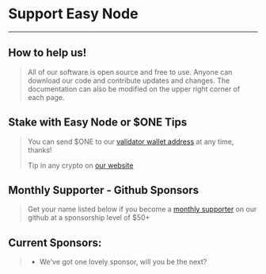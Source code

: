 # Support Easy Node
---
## How to help us!
> All of our software is open source and free to use. Anyone can download our code and contribute updates and changes. The documentation can also be modified on the upper right corner of each page.
## Stake with Easy Node or $ONE Tips
> You can send $ONE to our [validator wallet address](https://bit.ly/easynode) at any time, thanks!
>
> Tip in any crypto on [our website](https://easynode.one)
## Monthly Supporter - Github Sponsors
> Get your name listed below if you become a [monthly supporter](https://github.com/sponsors/easy-node-one/) on our github at a sponsorship level of $50+
## Current Sponsors:
> * We've got one lovely sponsor, will you be the next?
